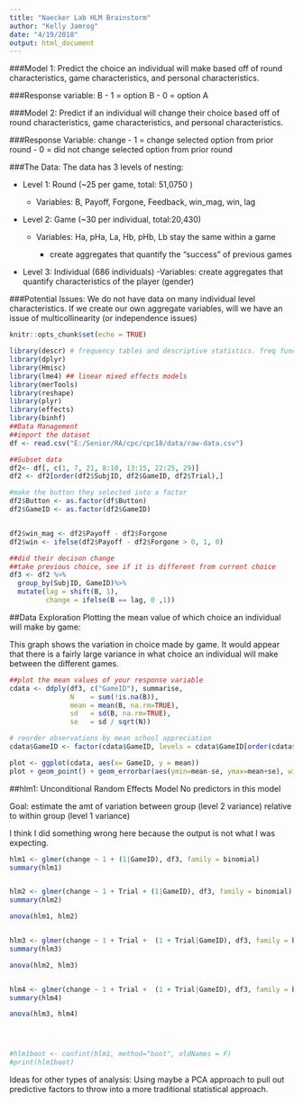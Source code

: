 ```yaml
---
title: "Naecker Lab HLM Brainstorm"
author: "Kelly Jamrog"
date: "4/19/2018"
output: html_document
---
```


###Model 1: 
Predict the choice an individual will make based off of round characteristics, 
game characteristics, and personal characteristics.  

###Response variable: B
  - 1 = option B
  - 0 = option A
  
###Model 2: 
Predict if an individual will change their choice based off of round characteristics, game characteristics, and personal characteristics. 

###Response Variable: change
  - 1 = change selected option from prior round
  - 0 = did not change selected option from prior round

###The Data:
The data has 3 levels of nesting:

  - Level 1: Round (~25 per game, total: 51,0750 )
  
      - Variables: B, Payoff, Forgone, Feedback, win_mag, win, lag
      
  - Level 2: Game  (~30 per individual, total:20,430)
  
      - Variables: Ha, pHa, La, Hb, pHb, Lb stay the same within a game
      
        - create aggregates that quantify the "success" of previous games
      
      
  - Level 3: Individual (686 individuals)
      -Variables: create aggregates that quantify characteristics of the player (gender)
      

###Potential Issues:
We do not have data on many individual level characteristics.  If we create our own aggregate variables, will we have an issue of multicollinearity (or independence issues)

```r
knitr::opts_chunk$set(echo = TRUE)

library(descr) # frequency tables and descriptive statistics. freq function
library(dplyr)
library(Hmisc)
library(lme4) ## linear mixed effects models
library(merTools)
library(reshape)
library(plyr)
library(effects) 
library(binhf)
##Data Management
##import the dataset
df <- read.csv("E:/Senior/RA/cpc/cpc18/data/raw-data.csv")

##Subset data
df2<- df[, c(1, 7, 21, 8:10, 13:15, 22:25, 29)]
df2 <- df2[order(df2$SubjID, df2$GameID, df2$Trial),]

#make the button they selected into a factor
df2$Button <- as.factor(df$Button)
df2$GameID <- as.factor(df2$GameID)


df2$win_mag <- df2$Payoff - df2$Forgone
df2$win <- ifelse(df2$Payoff - df2$Forgone > 0, 1, 0)

##did their decison change
##take previous choice, see if it is different from current choice
df3 <- df2 %>%
  group_by(SubjID, GameID)%>%
  mutate(lag = shift(B, 1),
         change = ifelse(B == lag, 0 ,1))
```

##Data Exploration 
Plotting the mean value of which choice an individual will make by game:

This graph shows the variation in choice made by game.  It would appear that there is a fairly large variance in what choice an individual will make between the different games. 
```r
##plot the mean values of your response variable 
cdata <- ddply(df3, c("GameID"), summarise,
               N    = sum(!is.na(B)),
               mean = mean(B, na.rm=TRUE),
               sd   = sd(B, na.rm=TRUE),
               se   = sd / sqrt(N))

# reorder observations by mean school appreciation 
cdata$GameID <- factor(cdata$GameID, levels = cdata$GameID[order(cdata$mean)])

plot <- ggplot(cdata, aes(x= GameID, y = mean))
plot + geom_point() + geom_errorbar(aes(ymin=mean-se, ymax=mean+se), width=.4) + xlab("GameID") + ylab("B")

```

##hlm1: Unconditional Random Effects Model
No predictors in this model

Goal: estimate the amt of variation between group (level 2 variance)
relative to within group (level 1 variance) 

I think I did something wrong here because the output is not what I was expecting.

```R
hlm1 <- glmer(change ~ 1 + (1|GameID), df3, family = binomial)
summary(hlm1)


hlm2 <- glmer(change ~ 1 + Trial + (1|GameID), df3, family = binomial)
summary(hlm2)

anova(hlm1, hlm2)


hlm3 <- glmer(change ~ 1 + Trial +  (1 + Trial|GameID), df3, family = binomial)
summary(hlm3)

anova(hlm2, hlm3)


hlm4 <- glmer(change ~ 1 + Trial +  (1 + Trial|GameID), df3, family = binomial)
summary(hlm4)

anova(hlm3, hlm4)




#hlm1boot <- confint(hlm1, method="boot", oldNames = F)
#print(hlm1boot)
```
Ideas for other types of analysis:
  Using maybe a PCA approach to pull out predictive factors to throw into a more traditional statistical approach.


